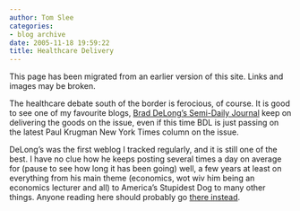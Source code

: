 ```yaml
---
author: Tom Slee
categories:
- blog archive
date: 2005-11-18 19:59:22
title: Healthcare Delivery
---
```


::: {.callout-note}

This page has been migrated from an earlier version of this site. 
Links and images may be broken.

:::



				

The healthcare debate south of the border is ferocious, of course. It is good to see one of my favourite blogs, [Brad DeLong's Semi-Daily Journal](http://delong.typepad.com/sdj/2005/11/paul_krugman_ke.html)
keep on delivering the goods on the issue, even if this time BDL is
just passing on the latest Paul Krugman New York Times column on the
issue.




DeLong's was the first weblog I tracked regularly, and it
is still one of the best. I have no clue how he keeps posting several
times a day on average for (pause to see how long it has been going)
well, a few years at least on everything from his main theme
(economics, wot wiv him being an economics lecturer and all) to
America's Stupidest Dog to many other things. Anyone reading here
should probably go [there instead](http://delong.typepad.com/sdj/).


		
